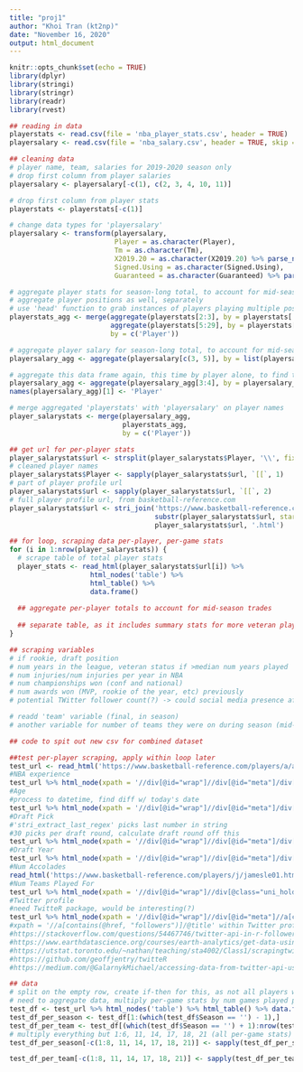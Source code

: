 ```yaml
---
title: "proj1"
author: "Khoi Tran (kt2np)"
date: "November 16, 2020"
output: html_document
---
```


```r
knitr::opts_chunk$set(echo = TRUE)
library(dplyr)
library(stringi)
library(stringr)
library(readr)
library(rvest)

## reading in data
playerstats <- read.csv(file = 'nba_player_stats.csv', header = TRUE)
playersalary <- read.csv(file = 'nba_salary.csv', header = TRUE, skip = 1)

## cleaning data
# player name, team, salaries for 2019-2020 season only
# drop first column from player salaries
playersalary <- playersalary[-c(1), c(2, 3, 4, 10, 11)]

# drop first column from player stats
playerstats <- playerstats[-c(1)]

# change data types for 'playersalary'
playersalary <- transform(playersalary, 
                          Player = as.character(Player), 
                          Tm = as.character(Tm), 
                          X2019.20 = as.character(X2019.20) %>% parse_number(), 
                          Signed.Using = as.character(Signed.Using), 
                          Guaranteed = as.character(Guaranteed) %>% parse_number())

# aggregate player stats for season-long total, to account for mid-season trades
# aggregate player positions as well, separately
# use 'head' function to grab instances of players playing multiple positions
playerstats_agg <- merge(aggregate(playerstats[2:3], by = playerstats['Player'], FUN = head, 1), 
                         aggregate(playerstats[5:29], by = playerstats['Player'], FUN = sum), 
                         by = c('Player'))

# aggregate player salary for season-long total, to account for mid-season trades# aggregate on max values for salary and guarantees, per player and per team
playersalary_agg <- aggregate(playersalary[c(3, 5)], by = list(playersalary$Player, playersalary$Tm), FUN = max)

# aggregate this data frame again, this time by player alone, to find total salary per player of the 2019-2020 season
playersalary_agg <- aggregate(playersalary_agg[3:4], by = playersalary_agg[1], FUN = sum)
names(playersalary_agg)[1] <- 'Player'

# merge aggregated 'playerstats' with 'playersalary' on player names
player_salarystats <- merge(playersalary_agg, 
                            playerstats_agg, 
                            by = c('Player'))

## get url for per-player stats
player_salarystats$url <- strsplit(player_salarystats$Player, '\\', fixed = TRUE)
# cleaned player names
player_salarystats$Player <- sapply(player_salarystats$url, `[[`, 1)
# part of player profile url
player_salarystats$url <- sapply(player_salarystats$url, `[[`, 2)
# full player profile url, from basketball-reference.com
player_salarystats$url <- stri_join('https://www.basketball-reference.com/players/', 
                                    substr(player_salarystats$url, start = 1, stop = 1), '/',
                                    player_salarystats$url, '.html')
```

```r
## for loop, scraping data per-player, per-game stats
for (i in 1:nrow(player_salarystats)) {
  # scrape table of total player stats
  player_stats <- read_html(player_salarystats$url[i]) %>% 
                    html_nodes('table') %>% 
                    html_table() %>% 
                    data.frame()
  
  ## aggregate per-player totals to account for mid-season trades
  
  ## separate table, as it includes summary stats for more veteran players (have been traded)
}

## scraping variables
# if rookie, draft position
# num years in the league, veteran status if >median num years played
# num injuries/num injuries per year in NBA
# num championships won (conf and national)
# num awards won (MVP, rookie of the year, etc) previously
# potential TWitter follower count(?) -> could social media presence affect salary?

# readd 'team' variable (final, in season)
# another variable for number of teams they were on during season (mid-season trades) for interaction variable with 'Team'

## code to spit out new csv for combined dataset
```

```r
##test per-player scraping, apply within loop later
test_url <- read_html('https://www.basketball-reference.com/players/a/arizatr01.html#totals')
#NBA experience
test_url %>% html_node(xpath = '//div[@id="wrap"]//div[@id="meta"]/div[@itemscope]/p[contains(., "Experience")]') %>% html_text() %>% str_extract('\\d+') %>% as.numeric()
#Age
#process to datetime, find diff w/ today's date
test_url %>% html_node(xpath = '//div[@id="wrap"]//div[@id="meta"]/div[@itemscope]/p[contains(., "Born")]/span/@data-birth') %>% html_text()
#Draft Pick
#'stri_extract_last_regex' picks last number in string
#30 picks per draft round, calculate draft round off this
test_url %>% html_node(xpath = '//div[@id="wrap"]//div[@id="meta"]/div[@itemscope]/p[contains(., "Draft")]/a[1]/following-sibling::text()') %>% html_text() %>% stri_extract_last_regex('\\d+') %>% as.numeric()
#Draft Year
test_url %>% html_node(xpath = '//div[@id="wrap"]//div[@id="meta"]/div[@itemscope]/p[contains(., "Draft")]/a[2]') %>% html_text() %>% str_extract('\\d+') %>% as.numeric()
#Num Accolades
read_html('https://www.basketball-reference.com/players/j/jamesle01.html') %>% html_node(xpath = '//div[@id="wrap"]//ul[@id="bling"]') %>% as.character() %>% str_count(pattern = '</a>')
#Num Teams Played For
test_url %>% html_node(xpath = '//div[@id="wrap"]//div[@class="uni_holder bbr"]') %>% html_text() %>% str_count(pattern = '\\n\\t\\n')
#Twitter profile
#need TwitteR package, would be interesting(?)
test_url %>% html_node(xpath = '//div[@id="wrap"]//div[@id="meta"]//a[contains(@href, "twitter.com")]/@href') %>% html_text() #link to twitter profile
#xpath = '//a[contains(@href, "followers")]/@title' within Twitter profile to grab follower count
#https://stackoverflow.com/questions/54467746/twitter-api-in-r-follower-count-by-geo
#https://www.earthdatascience.org/courses/earth-analytics/get-data-using-apis/use-twitter-api-r/
#https://utstat.toronto.edu/~nathan/teaching/sta4002/Class1/scrapingtwitterinR-NT.html
#https://github.com/geoffjentry/twitteR
#https://medium.com/@GalarnykMichael/accessing-data-from-twitter-api-using-r-part1-b387a1c7d3e

## data
# split on the empty row, create if-then for this, as not all players will have a per-team section of the table
# need to aggregate data, multiply per-game stats by num games played per-season, per-team to recalculate total values
test_df <- test_url %>% html_nodes('table') %>% html_table() %>% data.frame()
test_df_per_season <- test_df[1:(which(test_df$Season == '') - 1),]
test_df_per_team <- test_df[(which(test_df$Season == '') + 1):nrow(test_df),]
# multiply everything but 1:6, 11, 14, 17, 18, 21 (all per-game stats) by test_df_per_season$MP and round everything for totals
test_df_per_season[-c(1:8, 11, 14, 17, 18, 21)] <- sapply(test_df_per_season[-c(1:8, 11, 14, 17, 18, 21)] * test_df_per_season$G, round)

test_df_per_team[-c(1:8, 11, 14, 17, 18, 21)] <- sapply(test_df_per_team[-c(1:8, 11, 14, 17, 18, 21)] * test_df_per_team$G, round)

```
